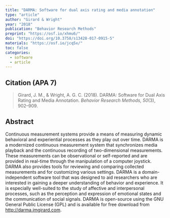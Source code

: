 ```yaml
---
title: "DARMA: Software for dual axis rating and media annotation"
type: "article"
author: "Girard & Wright"
year: "2018"
publication: "Behavior Research Methods"
preprint: "https://osf.io/xhmu6/"
doi: "https://doi.org/10.3758/s13428-017-0915-5"
materials: "https://osf.io/jcq5x/"
toc: false
categories:
  - software
  - article
---
```


## Citation (APA 7)

> Girard, J. M., & Wright, A. G. C. (2018). DARMA: Software for Dual Axis Rating and Media Annotation. *Behavior Research Methods, 50*(3), 902–909.

## Abstract

Continuous measurement systems provide a means of measuring dynamic behavioral and experiential processes as they play out over time. DARMA is a modernized continuous measurement system that synchronizes media playback and the continuous recording of two-dimensional measurements. These measurements can be observational or self-reported and are provided in real-time through the manipulation of a computer joystick. DARMA also provides tools for reviewing and comparing collected measurements and for customizing various settings. DARMA is a domain-independent software tool that was designed to aid researchers who are interested in gaining a deeper understanding of behavior and experience. It is especially well-suited to the study of affective and interpersonal processes, such as the perception and expression of emotional states and the communication of social signals. DARMA is open-source using the GNU General Public License (GPL) and is available for free download from <http://darma.jmgirard.com>.
